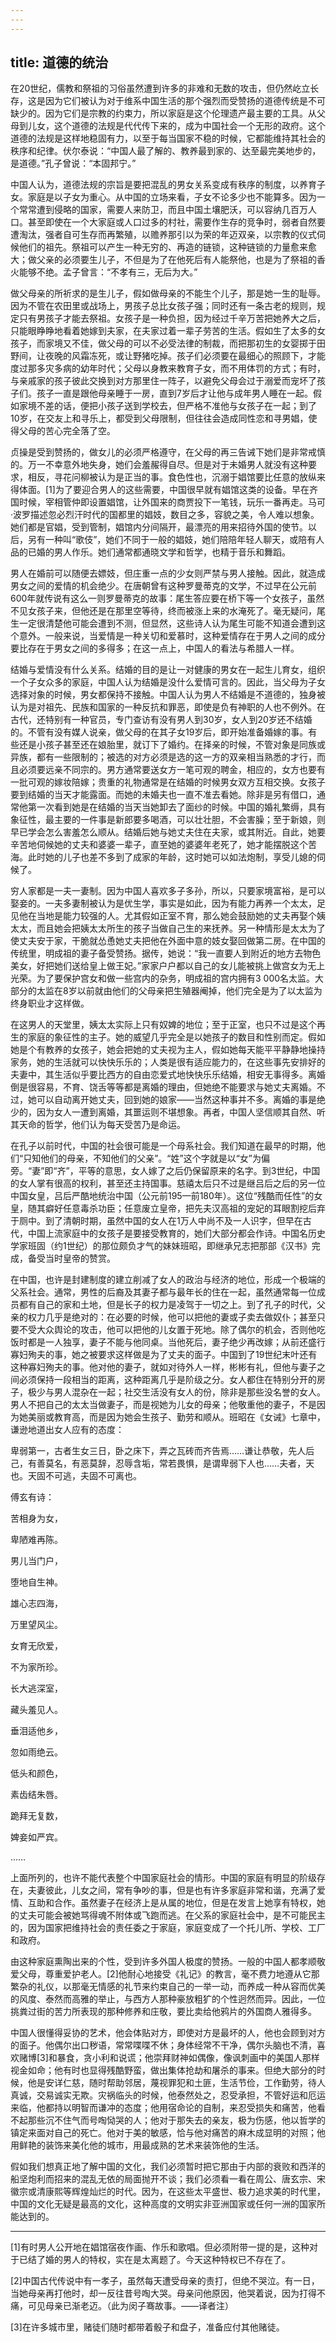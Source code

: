 ```yaml
---
---
---
```

title: 道德的统治
---




在20世纪，儒教和祭祖的习俗虽然遭到许多的非难和无数的攻击，但仍然屹立长存，这是因为它们被认为对于维系中国生活的那个强烈而受赞扬的道德传统是不可缺少的。因为它们是宗教的约束力，所以家庭是这个伦理遗产最主要的工具。从父母到儿女，这个道德的法规是代代传下来的，成为中国社会一个无形的政府。这个道德的法规是这样地稳固有力，以至于每当国家不稳的时候，它都能维持其社会的秩序和纪律。伏尔泰说：“中国人最了解的、教养最到家的、达至最完美地步的，是道德。”孔子曾说：“本固邦宁。”

中国人认为，道德法规的宗旨是要把混乱的男女关系变成有秩序的制度，以养育子女。家庭是以子女为重心。从中国的立场来看，子女不论多少也不能算多。因为一个常常遭到侵略的国家，需要人来防卫，而且中国土壤肥沃，可以容纳几百万人口。甚至即使在一个大家庭或人口过多的村社，需要作生存的竞争时，弱者自然要遭淘汰，强者自可生存而再繁殖，以赡养那引以为荣的年迈双亲，以宗教的仪式伺候他们的祖先。祭祖可以产生一种无穷的、再造的链锁，这种链锁的力量愈来愈大；做父亲的必须要生儿子，不但是为了在他死后有人能祭他，也是为了祭祖的香火能够不绝。孟子曾言：“不孝有三，无后为大。”

做父母亲的所祈求的是生儿子，假如做母亲的不能生个儿子，那是她一生的耻辱。因为不管在农田里或战场上，男孩子总比女孩子强；同时还有一条古老的规则，规定只有男孩子才能去祭祖。女孩子是一种负担，因为经过千辛万苦把她养大之后，只能眼睁睁地看着她嫁到夫家，在夫家过着一辈子劳苦的生活。假如生了太多的女孩子，而家境又不佳，做父母的可以不必受法律的制裁，而把那初生的女婴掷于田野间，让夜晚的风霜冻死，或让野猪吃掉。孩子们必须要在最细心的照顾下，才能度过那多灾多病的幼年时代；父母以身教来教育子女，而不用体罚的方式；有时，与亲戚家的孩子彼此交换到对方那里住一阵子，以避免父母会过于溺爱而宠坏了孩子们。孩子一直是跟他母亲睡于一房，直到7岁后才让他与成年男人睡在一起。假如家境不差的话，便把小孩子送到学校去，但严格不准他与女孩子在一起；到了10岁，在交友上和寻乐上，都受到父母限制，但往往会造成同性恋和寻男娼，使得父母的苦心完全落了空。

贞操是受到赞扬的，做女儿的必须严格遵守，在父母的再三告诫下她们是非常戒慎的。万一不幸意外地失身，她们会羞赧得自尽。但是对于未婚男人就没有这种要求，相反，寻花问柳被认为是正当的事。食色性也，沉溺于娼馆要比任意的放纵来得体面。[1]为了要迎合男人的这些需要，中国很早就有娼馆这类的设备。早在齐国时候，宰相管仲即设置娼馆，让外国来的商贾投下一笔钱，玩乐一番再走。马可·波罗描述忽必烈汗时代的国都里的娼妓，数目之多，容貌之美，令人难以想象。她们都是官娼，受到管制，娼馆内分间隔开，最漂亮的用来招待外国的使节。以后，另有一种叫“歌伎”，她们不同于一般的娼妓，她们陪陪年轻人聊天，或陪有人品的已婚的男人作乐。她们通常都通晓文学和哲学，也精于音乐和舞蹈。

男人在婚前可以随便去嫖妓，但庄重一点的少女则严禁与男人接触。因此，就造成男女之间的爱情的机会绝少。在唐朝曾有这种罗曼蒂克的文学，不过早在公元前600年就传说有这么一则罗曼蒂克的故事：尾生答应要在桥下等一个女孩子，虽然不见女孩子来，但他还是在那里空等待，终而被涨上来的水淹死了。毫无疑问，尾生一定很清楚他可能会遭到不测，但显然，这些诗人认为尾生可能不知道会遭到这个意外。一般来说，当爱情是一种关切和爱慕时，这种爱情存在于男人之间的成分要比存在于男女之间的多得多；在这一点上，中国人的看法与希腊人一样。

结婚与爱情没有什么关系。结婚的目的是让一对健康的男女在一起生儿育女，组织一个子女众多的家庭，中国人认为结婚是没什么爱情可言的。因此，当父母为子女选择对象的时候，男女都保持不接触。中国人认为男人不结婚是不道德的，独身被认为是对祖先、民族和国家的一种反抗和罪恶，即使是负有神职的人也不例外。在古代，还特别有一种官员，专门查访有没有男人到30岁，女人到20岁还不结婚的。不管有没有媒人说亲，做父母的在其子女19岁后，即开始准备婚嫁的事。有些还是小孩子甚至还在娘胎里，就订下了婚约。在择亲的时候，不管对象是同族或异族，都有一些限制的；被选的对方必须是选的这一方的双亲相当熟悉的才行，而且必须要远亲不同宗的。男方通常要送女方一笔可观的聘金，相应的，女方也要有一批可观的嫁妆陪嫁；贵重的礼物通常是在结婚的时候男女双方互相交换。女孩子要到结婚的当天才能露面。而她的未婚夫也一直不准去看她。除非是另有借口，通常他第一次看到她是在结婚的当天当她卸去了面纱的时候。中国的婚礼繁缛，具有象征性，最主要的一件事是新郎要多喝酒，可以壮壮胆，不会害臊；至于新娘，则早已学会怎么害羞怎么顺从。结婚后她与她丈夫住在夫家，或其附近。自此，她要辛苦地伺候她的丈夫和婆婆一辈子，直至她的婆婆年老死了，她才能摆脱这个苦海。此时她的儿子也差不多到了成家的年龄，这时她可以如法炮制，享受儿媳的伺候了。

穷人家都是一夫一妻制。因为中国人喜欢多子多孙，所以，只要家境富裕，是可以娶妾的。一夫多妻制被认为是优生学，事实是如此，因为有能力再养一个太太，足见他在当地是能力较强的人。尤其假如正室不育，那么她会鼓励她的丈夫再娶个姨太太，而且她会把姨太太所生的孩子当做自己生的来抚养。另一种情形是太太为了使丈夫安于家，干脆就怂恿她丈夫把他在外面中意的妓女娶回做第二房。在中国的传统里，明成祖的妻子备受赞扬。据传，她说：“我一直要人到附近的地方去物色美女，好把她们送给皇上做王妃。”家家户户都以自己的女儿能被挑上做宫女为无上光荣。为了要保护宫女和做一些宫内的杂务，明成祖的宫内拥有3 000名太监。大部分的太监在8岁以前就由他们的父母亲把生殖器阉掉，他们完全是为了以太监为终身职业才这样做。

在这男人的天堂里，姨太太实际上只有奴婢的地位；至于正室，也只不过是这个再生的家庭的象征性的主子。她的威望几乎完全是以她孩子的数目和性别而定。假如她是个有教养的女孩子，她会把她的丈夫视为主人，假如她每天能平平静静地操持家务，她的生活就可以快快乐乐的；人类是很有适应能力的，在这些事先安排好的夫妻中，其生活似乎要比西方的自由恋爱式地快快乐乐结婚，相安无事得多。离婚倒是很容易，不育、饶舌等等都是离婚的理由，但她绝不能要求与她丈夫离婚。不过，她可以自动离开她丈夫，回到她的娘家——当然这种事并不多。离婚的事是绝少的，因为女人一遭到离婚，其噩运则不堪想象。再者，中国人坚信顺其自然、听其天命的哲学，他们认为每天受苦乃是命运。

在孔子以前时代，中国的社会很可能是一个母系社会。我们知道在最早的时期，他们“只知他们的母亲，不知他们的父亲”。“姓”这个字就是以“女”为偏旁。“妻”即“齐”，平等的意思，女人嫁了之后仍保留原来的名字。到3世纪，中国的女人掌有很高的权利，甚至还主持国事。慈禧太后只不过是继吕后之后的另一位中国女皇，吕后严酷地统治中国（公元前195—前180年）。这位“残酷而任性”的女皇，随其癖好任意毒杀功臣；任意废立皇帝，把先夫汉高祖的宠妃的耳眼割挖后弃于厕中。到了清朝时期，虽然中国的女人在1万人中尚不及一人识字，但早在古代，中国上流家庭中的女孩子是要接受教育的，她们大部分都会作诗。中国名历史学家班固（约1世纪）的那位颇负才气的妹妹班昭，即继承兄志把那部《汉书》完成，备受当时皇帝的赞赏。

在中国，也许是封建制度的建立削减了女人的政治与经济的地位，形成一个极端的父系社会。通常，男性的后裔及其妻子都与最年长的住在一起，虽然通常每一位成员都有自己的家和土地，但是长子的权力是凌驾于一切之上。到了孔子的时代，父亲的权力几乎是绝对的：在必要的时候，他可以把他的妻或子卖去做奴仆；甚至只要不受大众舆论的攻击，他可以把他的儿女置于死地。除了偶尔的机会，否则他吃饭时都是一人独享，妻子不能与他同桌。当他死后，妻子绝少再改嫁；从前还盛行寡妇殉夫的事，她之被要求这样做是为了丈夫的面子。中国到了19世纪末叶还有这种寡妇殉夫的事。他对他的妻子，就如对待外人一样，彬彬有礼，但他与妻子之间必须保持一段相当的距离，这种距离几乎是阶级之分。女人都住在特别分开的房子，极少与男人混杂在一起；社交生活没有女人的份，除非是那些没名誉的女人。男人不把自己的太太当做妻子，而是视她为儿女的母亲；他敬重他的妻子，不是因为她美丽或教育高，而是因为她会生孩子、勤劳和顺从。班昭在《女诫》七章中，谦逊地道出女人应有的态度：

卑弱第一，古者生女三日，卧之床下，弄之瓦砖而齐告焉……谦让恭敬，先人后己，有善莫名，有恶莫辞，忍辱含垢，常若畏惧，是谓卑弱下人也……夫者，天也。天固不可逃，夫固不可离也。



傅玄有诗：

苦相身为女，

卑陋难再陈。

男儿当门户，

堕地自生神。

雄心志四海，

万里望风尘。

女育无欣爱，

不为家所珍。

长大逃深室，

藏头羞见人。

垂泪适他乡，

忽如雨绝云。

低头和颜色，

素齿结朱唇。

跪拜无复数，

婢妾如严宾。

……



上面所列的，也许不能代表整个中国家庭社会的情形。中国的家庭有明显的阶级存在，夫妻彼此，儿女之间，常有争吵的事，但是也有许多家庭非常和谐，充满了爱情、互助和合作。虽然妻子在经济上是从属的地位，但是在发言上她享有特权，她的丈夫可能会被她骂得魂不附体或飞跑而逃。在父系的家庭社会中，是不可能民主的，因为国家把维持社会的责任委之于家庭，家庭变成了一个托儿所、学校、工厂和政府。

由这种家庭熏陶出来的个性，受到许多外国人极度的赞扬。一般的中国人都孝顺敬爱父母，尊重爱护老人。[2]他耐心地接受《礼记》的教言，毫不费力地遵从它那繁杂的礼仪，以那毫无情感的礼节来约束自己的一举一动，而养成一种从容而优美的风度、泰然而高雅的举止，与西方人那种豪放粗犷的个性迥然而异。因此，一位挑粪过街的苦力所表现的那种修养和庄敬，要比卖给他鸦片的外国商人雅得多。

中国人很懂得妥协的艺术，他会体贴对方，即使对方是最坏的人，他也会顾到对方的面子。他偶尔出口秽语，常常喋喋不休；身体经常不干净，偶尔头脑也不清，喜欢赌博[3]和暴食，贪小利和说谎；他崇拜财神如偶像，像讽刺画中的美国人那样视金如命；他有时也显得残酷野蛮，做出集体抢劫和屠杀的事来。但绝大部分的时候，他是安详仁慈，随时帮助邻居，蔑视罪犯和土匪，生活节俭，工作勤劳，待人真诚，交易诚实无欺。灾祸临头的时候，他泰然处之，忍受承担，不管好运和厄运来临，他都持以明智而谦冲的态度；他用宿命论的自制，来忍受损失和痛苦，他看不起那些沉不住气而号啕恸哭的人；他对于那失去的亲友，极为伤感，他以哲学的镇定来面对自己的死亡。他对于美的敏感，恰与他对痛苦的麻木成显明的对照；他用鲜艳的装饰来美化他的城市，用最成熟的艺术来装饰他的生活。

假如我们想真正地了解中国的文化，我们必须暂时把它那由于内部的衰败和西洋的船坚炮利而招来的混乱无依的局面抛开不谈；我们必须看一看在周公、唐玄宗、宋徽宗或清康熙等辉煌灿烂的时代。因为，在这些太平盛世、极力追求美的时代里，中国的文化无疑是最高的文化，这种高度的文明实非亚洲国家或任何一洲的国家所能达到的。



* * *



[1]有时男人公开地在娼馆宿夜作画、作乐和歌唱。但必须附带一提的是，这种对于已结了婚的男人的特权，实在是太离题了。今天这种特权已不存在了。

[2]中国古代传说中有一孝子，虽然每天遭受母亲的责打，但绝不哭泣。有一日，当她母亲再打他时，却一反往昔号啕大哭。母亲问他原因，他哭着说，因为打得不痛，可见母亲已渐老迈。（此为闵子骞故事。——译者注）

[3]在许多城市里，赌徒们随时都带着骰子和盘子，准备应付其他赌徒。